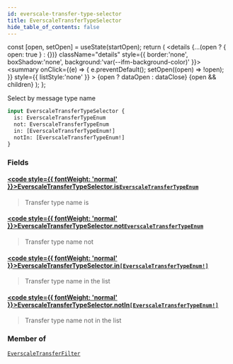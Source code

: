 ```yaml
---
id: everscale-transfer-type-selector
title: EverscaleTransferTypeSelector
hide_table_of_contents: false
---
```







  const [open, setOpen] = useState(startOpen);
  return (
    <details {...(open ? { open: true } : {})} className="details" style={{ border:'none', boxShadow:'none', background:'var(--ifm-background-color)' }}>
      <summary
        onClick={(e) => {
          e.preventDefault();
          setOpen((open) => !open);
        }}
        style={{ listStyle:'none' }}
      >
      {open ? dataOpen : dataClose}
      </summary>
      {open && children}
    </details>
  );
};








Select by message type name


```graphql
input EverscaleTransferTypeSelector {
  is: EverscaleTransferTypeEnum
  not: EverscaleTransferTypeEnum
  in: [EverscaleTransferTypeEnum!]
  notIn: [EverscaleTransferTypeEnum!]
}
```




### Fields

#### [<code style={{ fontWeight: 'normal' }}>EverscaleTransferTypeSelector.<b>is</b></code>](#)<Bullet />[`EverscaleTransferTypeEnum`](/docs/graphql-reference/enums/everscale-transfer-type-enum) <Badge class="badge badge--secondary" text="enum"/> 
> 
> 
> Transfer type name is
> 

#### [<code style={{ fontWeight: 'normal' }}>EverscaleTransferTypeSelector.<b>not</b></code>](#)<Bullet />[`EverscaleTransferTypeEnum`](/docs/graphql-reference/enums/everscale-transfer-type-enum) <Badge class="badge badge--secondary" text="enum"/> 
> 
> 
> Transfer type name not
> 

#### [<code style={{ fontWeight: 'normal' }}>EverscaleTransferTypeSelector.<b>in</b></code>](#)<Bullet />[`[EverscaleTransferTypeEnum!]`](/docs/graphql-reference/enums/everscale-transfer-type-enum) <Badge class="badge badge--secondary" text="list"/> <Badge class="badge badge--secondary" text="enum"/> 
> 
> 
> Transfer type name in the list
> 

#### [<code style={{ fontWeight: 'normal' }}>EverscaleTransferTypeSelector.<b>notIn</b></code>](#)<Bullet />[`[EverscaleTransferTypeEnum!]`](/docs/graphql-reference/enums/everscale-transfer-type-enum) <Badge class="badge badge--secondary" text="list"/> <Badge class="badge badge--secondary" text="enum"/> 
> 
> 
> Transfer type name not in the list
> 



### Member of

[`EverscaleTransferFilter`](/docs/graphql-reference/inputs/everscale-transfer-filter)  <Badge class="secondary" text="input"/>

